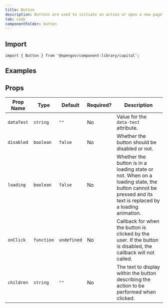 ```yaml
---
title: Button
description: Buttons are used to initiate an action or open a new page.
tab: code
componentFolder: button
---
```



## Import
`import { Button } from '@opengov/component-library/capital';`

## Examples
<ExampleButtonPrimary />
<ExampleButtonNeutral />
<ExampleButtonNaked />
<ExampleButtonDestructive />
<ExampleButtonSmall />
<ExampleButtonLarge />

## Props

| Prop Name   | Type       | Default     | Required? | Description |
| ----------- | ---------- | ----------- | --------- | -----------
| `dataTest`  | `string`   | `""`        | No        | Value for the `data-test` attribute.
| `disabled`  | `boolean`  | `false`     | No        | Whether the button should be disabled or not.
| `loading`   | `boolean`  | `false`     | No        | Whether the button is in a loading state or not. When on a loading state, the button cannot be pressed and its text is replaced by a loading animation.
| `onClick`   | `function` | `undefined` | No        | Callback for when the button is clicked by the user. If the button is disabled, the callback will not called.
| `children`  | `string`   | `""`        | No        | The text to display within the button describing the action to be performed when clicked.
